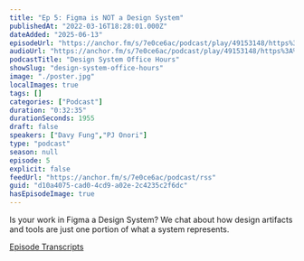 ```yaml
---
title: "Ep 5: Figma is NOT a Design System"
publishedAt: "2022-03-16T18:28:01.000Z"
dateAdded: "2025-06-13"
episodeUrl: "https://anchor.fm/s/7e0ce6ac/podcast/play/49153148/https%3A%2F%2Fd3ctxlq1ktw2nl.cloudfront.net%2Fstaging%2F2022-2-16%2F254157442-44100-2-d7eb640431cad.m4a"
audioUrl: "https://anchor.fm/s/7e0ce6ac/podcast/play/49153148/https%3A%2F%2Fd3ctxlq1ktw2nl.cloudfront.net%2Fstaging%2F2022-2-16%2F254157442-44100-2-d7eb640431cad.m4a"
podcastTitle: "Design System Office Hours"
showSlug: "design-system-office-hours"
image: "./poster.jpg"
localImages: true
tags: []
categories: ["Podcast"]
duration: "0:32:35"
durationSeconds: 1955
draft: false
speakers: ["Davy Fung","PJ Onori"]
type: "podcast"
season: null
episode: 5
explicit: false
feedUrl: "https://anchor.fm/s/7e0ce6ac/podcast/rss"
guid: "d10a4075-cad0-4cd9-a02e-2c4235c2f6dc"
hasEpisodeImage: true
---
```

Is your work in Figma a Design System? We chat about how design artifacts and tools are just one portion of what a system represents.

[Episode Transcripts](https://docs.google.com/document/d/1eBPOj7pQJBKCsc4uWlMM1XwwfTOLiK7Av_qEbwu2F_M/edit#)
